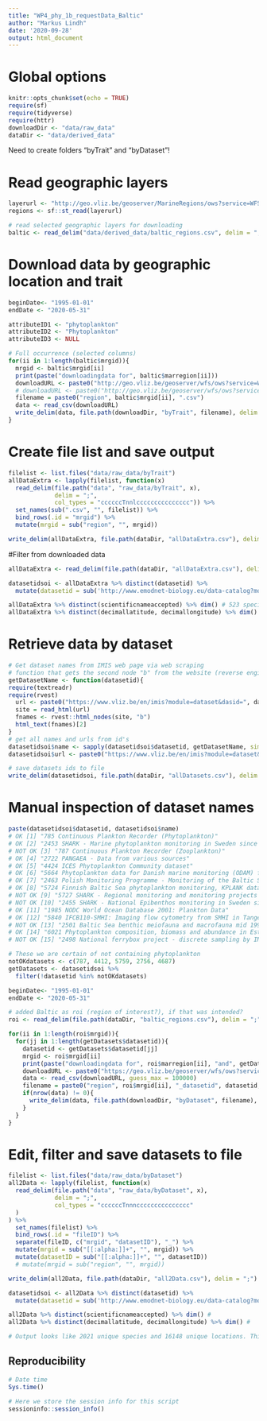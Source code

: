 ---
title: "WP4_phy_1b_requestData_Baltic"
author: "Markus Lindh"
date: '2020-09-28'
output: html_document
---

# Global options

```{r global_options}
knitr::opts_chunk$set(echo = TRUE)
require(sf)
require(tidyverse)
require(httr)
downloadDir <- "data/raw_data"
dataDir <- "data/derived_data"
```

Need to  create folders "byTrait" and "byDataset"!

# Read geographic layers

```{r readlayers}
layerurl <- "http://geo.vliz.be/geoserver/MarineRegions/ows?service=WFS&version=1.0.0&request=GetFeature&typeName=MarineRegions:eez_iho&outputFormat=application/json"
regions <- sf::st_read(layerurl)

# read selected geographic layers for downloading
baltic <- read_delim("data/derived_data/baltic_regions.csv", delim = ";")
```

# Download data by geographic location and trait

```{r downloaddata}
beginDate<- "1995-01-01"
endDate <- "2020-05-31"

attributeID1 <- "phytoplankton"
attributeID2 <- "Phytoplankton"
attributeID3 <- NULL

# Full occurrence (selected columns)
for(ii in 1:length(baltic$mrgid)){
  mrgid <- baltic$mrgid[ii]
  print(paste("downloadingdata for", baltic$marregion[ii]))
  downloadURL <- paste0("http://geo.vliz.be/geoserver/wfs/ows?service=WFS&version=1.1.0&request=GetFeature&typeName=Dataportal%3Aeurobis-obisenv_full&resultType=results&viewParams=where%3A%28%28up.geoobjectsids+%26%26+ARRAY%5B", mrgid, "%5D%29%29+AND+%28%28observationdate+BETWEEN+%27", beginDate, "%27+AND+%27", endDate, "%27+%29%29+AND+aphiaid+IN+%28+SELECT+aphiaid+FROM+eurobis.taxa_attributes+WHERE+selectid+IN+%28%27", attributeID1, "%27%5C%2C%27", attributeID2, "%27%29%29%3Bcontext%3A0100&propertyName=datasetid%2Cdatecollected%2Cdecimallatitude%2Cdecimallongitude%2Ccoordinateuncertaintyinmeters%2Cscientificname%2Caphiaid%2Cscientificnameaccepted%2Cinstitutioncode%2Ccollectioncode%2Coccurrenceid%2Cscientificnameauthorship%2Cscientificnameid%2Ckingdom%2Cphylum%2Cclass%2Corder%2Cfamily%2Cgenus%2Csubgenus%2Caphiaidaccepted%2Cbasisofrecord%2Ceventid&outputFormat=csv")
  # downloadURL <- paste0("http://geo.vliz.be/geoserver/wfs/ows?service=WFS&version=1.1.0&request=GetFeature&typeName=Dataportal%3Aeurobis-obisenv_basic&resultType=results&viewParams=where%3A%28%28up.geoobjectsids+%26%26+ARRAY%5B", mrgid, "%5D%29%29+AND+%28%28observationdate+BETWEEN+%27", beginDate, "%27+AND+%27", endDate, "%27+%29%29+AND+aphiaid+IN+%28+SELECT+aphiaid+FROM+eurobis.taxa_attributes+WHERE+selectid+IN+%28%27", attributeID1, "%27%5C%2C%27", attributeID2, "%27%5C%2C%27", attributeID3, "%27%29%29%3Bcontext%3A0100&propertyName=datasetid%2Cdatecollected%2Cdecimallatitude%2Cdecimallongitude%2Ccoordinateuncertaintyinmeters%2Cscientificname%2Caphiaid%2Cscientificnameaccepted&outputFormat=csv")
  filename = paste0("region", baltic$mrgid[ii], ".csv")
  data <- read_csv(downloadURL)
  write_delim(data, file.path(downloadDir, "byTrait", filename), delim = ";")
}
```

# Create file list and save output

```{r filelistsave}
filelist <- list.files("data/raw_data/byTrait")
allDataExtra <- lapply(filelist, function(x) 
  read_delim(file.path("data", "raw_data/byTrait", x), 
             delim = ";", 
             col_types = "ccccccTnnlccccccccccccccc")) %>%
  set_names(sub(".csv", "", filelist)) %>%
  bind_rows(.id = "mrgid") %>%
  mutate(mrgid = sub("region", "", mrgid))

write_delim(allDataExtra, file.path(dataDir, "allDataExtra.csv"), delim = ";")
```

#Filter from downloaded data

```{r filterdownloaddata}
allDataExtra <- read_delim(file.path(dataDir, "allDataExtra.csv"), delim = ";")

datasetidsoi <- allDataExtra %>% distinct(datasetid) %>% 
  mutate(datasetid = sub('http://www.emodnet-biology.eu/data-catalog?module=dataset&dasid=', "", datasetid, fixed = T))

allDataExtra %>% distinct(scientificnameaccepted) %>% dim() # 523 species
allDataExtra %>% distinct(decimallatitude, decimallongitude) %>% dim() # 4786 localities
```

# Retrieve data by dataset

```{r retrievedata}
# Get dataset names from IMIS web page via web scraping
# function that gets the second node "b" from the website (reverse engineering..)
getDatasetName <- function(datasetid){
require(textreadr)
require(rvest)
  url <- paste0("https://www.vliz.be/en/imis?module=dataset&dasid=", datasetid)
  site = read_html(url)
  fnames <- rvest::html_nodes(site, "b")
  html_text(fnames)[2]
}
# get all names and urls from id's
datasetidsoi$name <- sapply(datasetidsoi$datasetid, getDatasetName, simplify = T)
datasetidsoi$url <- paste0("https://www.vliz.be/en/imis?module=dataset&dasid=", datasetidsoi$datasetid)

# save datasets ids to file
write_delim(datasetidsoi, file.path(dataDir, "allDatasets.csv"), delim = ";")
```

# Manual inspection of dataset names

```{r manualinspection}
paste(datasetidsoi$datasetid, datasetidsoi$name)
# OK [1] "785 Continuous Plankton Recorder (Phytoplankton)"
# OK [2] "2453 SHARK - Marine phytoplankton monitoring in Sweden since 1983"
# NOT OK [3] "787 Continuous Plankton Recorder (Zooplankton)"
# OK [4] "2722 PANGAEA - Data from various sources"
# OK [5] "4424 ICES Phytoplankton Community dataset"
# OK [6] "5664 Phytoplankton data for Danish marine monitoring (ODAM) from 1988 - 2016"
# OK [7] "2463 Polish Monitoring Programme - Monitoring of the Baltic Sea: phytoplankton"
# OK [8] "5724 Finnish Baltic Sea phytoplankton monitoring, KPLANK database"
# NOT OK [9] "5727 SHARK - Regional monitoring and monitoring projects of Epibenthos in Sweden since 1994"
# NOT OK [10] "2455 SHARK - National Epibenthos monitoring in Sweden since 1992"
# OK [11] "1985 NODC World Ocean Database 2001: Plankton Data"
# OK [12] "5840 IFCB110-SMHI: Imaging flow cytometry from SMHI in Tangesund 2016"
# NOT OK [13] "2501 Baltic Sea benthic meiofauna and macrofauna mid 1990s"
# OK [14] "6021 Phytoplankton composition, biomass and abundance in Estonian territorial waters 1993-2016"
# NOT OK [15] "2498 National ferrybox project - discrete sampling by IMWM"

# These we are certain of not containing phytoplankton
notOKdatasets <- c(787, 4412, 5759, 2756, 4687)
getDatasets <- datasetidsoi %>%
  filter(!datasetid %in% notOKdatasets)

beginDate<- "1995-01-01"
endDate <- "2020-05-31"

# added Baltic as roi (region of interest?), if that was intended?
roi <- read_delim(file.path(dataDir, "baltic_regions.csv"), delim = ";", )

for(ii in 1:length(roi$mrgid)){
  for(jj in 1:length(getDatasets$datasetid)){
    datasetid <- getDatasets$datasetid[jj]
    mrgid <- roi$mrgid[ii]
    print(paste("downloadingdata for", roi$marregion[ii], "and", getDatasets$datasetid[jj]))
    downloadURL <- paste0("https://geo.vliz.be/geoserver/wfs/ows?service=WFS&version=1.1.0&request=GetFeature&typeName=Dataportal%3Aeurobis-obisenv_full&resultType=results&viewParams=where%3A%28%28up.geoobjectsids+%26%26+ARRAY%5B", mrgid, "%5D%29%29+AND+datasetid+IN+(", datasetid, ");context%3A0100&propertyName=datasetid%2Cdatecollected%2Cdecimallatitude%2Cdecimallongitude%2Ccoordinateuncertaintyinmeters%2Cscientificname%2Caphiaid%2Cscientificnameaccepted%2Cinstitutioncode%2Ccollectioncode%2Coccurrenceid%2Cscientificnameauthorship%2Cscientificnameid%2Ckingdom%2Cphylum%2Cclass%2Corder%2Cfamily%2Cgenus%2Csubgenus%2Caphiaidaccepted%2Cbasisofrecord%2Ceventid&outputFormat=csv")
    data <- read_csv(downloadURL, guess_max = 100000)
    filename = paste0("region", roi$mrgid[ii], "_datasetid", datasetid,  ".csv")
    if(nrow(data) != 0){
      write_delim(data, file.path(downloadDir, "byDataset", filename), delim = ";")
    }
  }
}
```

# Edit, filter and save datasets to file

```{r modifydata}
filelist <- list.files("data/raw_data/byDataset")
all2Data <- lapply(filelist, function(x) 
  read_delim(file.path("data", "raw_data/byDataset", x), 
             delim = ";", 
             col_types = "ccccccTnnnccccccccccccccc"
  )
) %>%
  set_names(filelist) %>%
  bind_rows(.id = "fileID") %>%
  separate(fileID, c("mrgid", "datasetID"), "_") %>%
  mutate(mrgid = sub("[[:alpha:]]+", "", mrgid)) %>%
  mutate(datasetID = sub("[[:alpha:]]+", "", datasetID))
  # mutate(mrgid = sub("region", "", mrgid))

write_delim(all2Data, file.path(dataDir, "all2Data.csv"), delim = ";")

datasetidsoi <- all2Data %>% distinct(datasetid) %>% 
  mutate(datasetid = sub('http://www.emodnet-biology.eu/data-catalog?module=dataset&dasid=', "", datasetid, fixed = T))

all2Data %>% distinct(scientificnameaccepted) %>% dim() #  
all2Data %>% distinct(decimallatitude, decimallongitude) %>% dim() # 

# Output looks like 2021 unique species and 16148 unique locations. This was exactly the same numbers as before in the previous scripts we ran
```

## Reproducibility

```{r reproducibility}
# Date time
Sys.time()

# Here we store the session info for this script
sessioninfo::session_info()
```
